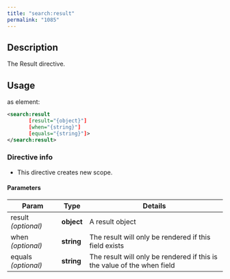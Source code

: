 ```yaml
---
title: "search:result"
permalink: "1085"
---
```


## Description

The Result directive.

## Usage

as element:

```xml
<search:result
       [result="{object}"]
       [when="{string}"]
       [equals="{string}"]>
</search:result>
```

### Directive info

* This directive creates new scope.

#### Parameters

| Param | Type | Details |
| --- | --- | --- |
| result  *(optional)* | **object** | A result object |
| when  *(optional)* | **string** | The result will only be rendered if this field exists |
| equals  *(optional)* | **string** | The result will only be rendered if this is the value of the when field |